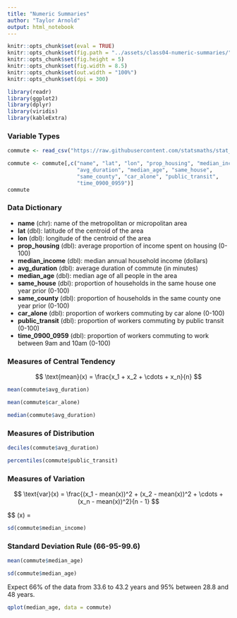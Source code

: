 ```yaml
---
title: "Numeric Summaries"
author: "Taylor Arnold"
output: html_notebook
---
```


```r
knitr::opts_chunk$set(eval = TRUE)
knitr::opts_chunk$set(fig.path = "../assets/class04-numeric-summaries/")
knitr::opts_chunk$set(fig.height = 5)
knitr::opts_chunk$set(fig.width = 8.5)
knitr::opts_chunk$set(out.width = "100%")
knitr::opts_chunk$set(dpi = 300)
```

```r
library(readr)
library(ggplot2)
library(dplyr)
library(viridis)
library(kableExtra)
```

### Variable Types

```r
commute <- read_csv("https://raw.githubusercontent.com/statsmaths/stat_data/gh-pages/acs_commute.csv")
```
```r
commute <- commute[,c("name", "lat", "lon", "prop_housing", "median_income",
                      "avg_duration", "median_age", "same_house",
                      "same_county", "car_alone", "public_transit",
                      "time_0900_0959")]
commute
```

### Data Dictionary

- **name** (chr): name of the metropolitan or micropolitan area
- **lat** (dbl): latitude of the centroid of the area
- **lon** (dbl): longitude of the centroid of the area
- **prop_housing** (dbl): average proportion of income spent on housing (0-100)
- **median_income** (dbl): median annual household income (dollars)
- **avg_duration** (dbl): average duration of commute (in minutes)
- **median_age** (dbl): median age of all people in the area
- **same_house** (dbl): proportion of households in the same house one year prior (0-100)
- **same_county** (dbl): proportion of households in the same county one year prior (0-100)
- **car_alone** (dbl): proportion of workers commuting by car alone (0-100)
- **public_transit** (dbl): proportion of workers commuting by public transit (0-100)
- **time_0900_0959** (dbl): proportion of workers commuting to work between 9am and 10am (0-100)

### Measures of Central Tendency

$$ \text{mean}(x) = \frac{x_1 + x_2 + \cdots + x_n}{n} $$

```r
mean(commute$avg_duration)
```

```r
mean(commute$car_alone)
```

```r
median(commute$avg_duration)
```


### Measures of Distribution


```r
deciles(commute$avg_duration)
```

```r
percentiles(commute$public_transit)
```

### Measures of Variation

$$ \text{var}(x) = \frac{(x_1 - mean(x))^2 + (x_2 - mean(x))^2 + \cdots + (x_n - mean(x))^2}{n - 1} $$



$$ \text{sd}(x) = \sqrt{\text{var}(x)}


```r
sd(commute$median_income)
```

### Standard Deviation Rule (66-95-99.6)

```r
mean(commute$median_age)
```

```r
sd(commute$median_age)
```

Expect 66% of the data from 33.6 to 43.2 years and 95%
between 28.8 and 48 years.

```r
qplot(median_age, data = commute)
```
